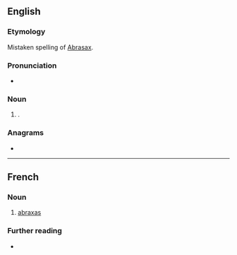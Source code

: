 {{also|Abraxas}}
==English==
{{wikipedia}}

===Etymology===
Mistaken spelling of [[Abrasax]].

===Pronunciation===
* {{a|US}} {{IPA|en|/əˈbɹæk.səs/}}

===Noun===
{{en-noun}}

# {{lb|en|gnosticism|historical}} {{n-g|A transcription of [[Abrasax]]}}<!--(a [[mystical]] word used as a [[charm]] and [[engraved]] on gems among some Greek Gnostics)-->.

===Anagrams===
* {{anagrams|en|a=aaabrsx|Abrasax}}

----

==French==

===Noun===
{{fr-noun|m|abraxas}}

# {{lb|fr|gnosticism|historical}} [[#Noun|abraxas]]

===Further reading===
* {{R:TLFi}}